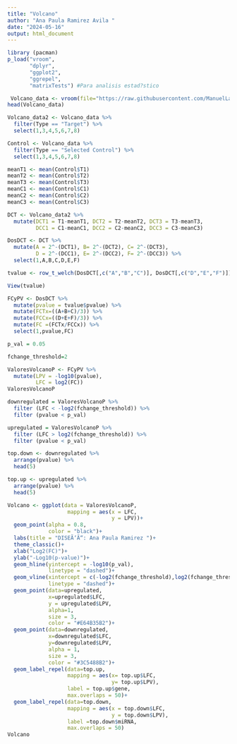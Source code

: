 ```yaml
---
title: "Volcano"
author: "Ana Paula Ramirez Avila "
date: "2024-05-16"
output: html_document
---
```

```r
library (pacman)
p_load("vroom",
       "dplyr",
       "ggplot2",
       "ggrepel",
       "matrixTests") #Para analisis estad?stico
```

```r
 Volcano_data <- vroom(file="https://raw.githubusercontent.com/ManuelLaraMVZ/Transcript-mica/main/Datos%20completos%20miRNAs%20ejercicio.csv")
head(Volcano_data)

Volcano_data2 <- Volcano_data %>% 
  filter(Type == "Target") %>% 
  select(1,3,4,5,6,7,8)

```
```r
Control <- Volcano_data %>% 
  filter(Type == "Selected Control") %>% 
  select(1,3,4,5,6,7,8)

```

```r
meanT1 <- mean(Control$T1)
meanT2 <- mean(Control$T2)
meanT3 <- mean(Control$T3)
meanC1 <- mean(Control$C1)
meanC2 <- mean(Control$C2)
meanC3 <- mean(Control$C3)

DCT <- Volcano_data2 %>% 
  mutate(DCT1 = T1-meanT1, DCT2 = T2-meanT2, DCT3 = T3-meanT3,
         DCC1 = C1-meanC1, DCC2 = C2-meanC2, DCC3 = C3-meanC3)

```

```r
DosDCT <- DCT %>% 
  mutate(A = 2^-(DCT1), B= 2^-(DCT2), C= 2^-(DCT3), 
         D = 2^-(DCC1), E= 2^-(DCC2), F= 2^-(DCC3)) %>% 
  select(1,A,B,C,D,E,F)

```

```r
tvalue <- row_t_welch(DosDCT[,c("A","B","C")], DosDCT[,c("D","E","F")])

View(tvalue)

FCyPV <- DosDCT %>% 
  mutate(pvalue = tvalue$pvalue) %>% 
  mutate(FCTx=((A+B+C)/3)) %>% 
  mutate(FCCx=((D+E+F)/3)) %>% 
  mutate(FC =(FCTx/FCCx)) %>% 
  select(1,pvalue,FC)

```

```r
p_val = 0.05

fchange_threshold=2

```

```r
ValoresVolcanoP <- FCyPV %>% 
  mutate(LPV = -log10(pvalue),
         LFC = log2(FC)) 
ValoresVolcanoP

```

```r
downregulated = ValoresVolcanoP %>% 
  filter (LFC < -log2(fchange_threshold)) %>% 
  filter (pvalue < p_val)

```

```r
upregulated = ValoresVolcanoP %>% 
  filter (LFC > log2(fchange_threshold)) %>% 
  filter (pvalue < p_val)

```

```r
top.down <- downregulated %>% 
  arrange(pvalue) %>% 
  head(5)

```

```r
top.up <- upregulated %>% 
  arrange(pvalue) %>% 
  head(5)

```

```r
Volcano <- ggplot(data = ValoresVolcanoP,
                   mapping = aes(x = LFC,
                                 y = LPV))+
  geom_point(alpha = 0.8,
             color = "black")+
  labs(title = "DISEÃ‘Ã“: Ana Paula Ramirez ")+
  theme_classic()+
  xlab("Log2(FC)")+
  ylab("-Log10(p-value)")+
  geom_hline(yintercept = -log10(p_val),
             linetype = "dashed")+
  geom_vline(xintercept = c(-log2(fchange_threshold),log2(fchange_threshold)),
             linetype = "dashed")+
  geom_point(data=upregulated,
             x=upregulated$LFC,
             y = upregulated$LPV,
             alpha=1,
             size = 3,
             color = "#E64B35B2")+
  geom_point(data=downregulated,
             x=downregulated$LFC,
             y=downregulated$LPV,
             alpha = 1,
             size = 3,
             color = "#3C5488B2")+
  geom_label_repel(data=top.up,
                   mapping = aes(x= top.up$LFC,
                                 y= top.up$LPV),
                   label = top.up$gene,
                   max.overlaps = 50)+
  geom_label_repel(data=top.down,
                   mapping = aes(x = top.down$LFC,
                                 y = top.down$LPV),
                   label =top.down$miRNA,
                   max.overlaps = 50)
Volcano

```
